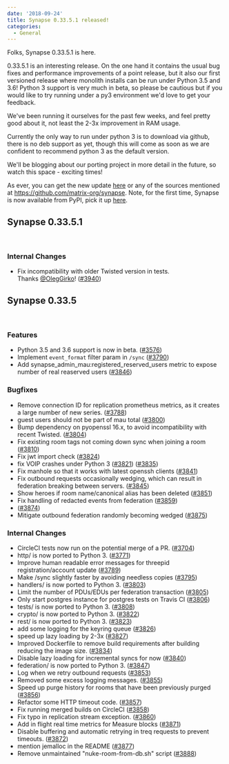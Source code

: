 ```yaml
---
date: '2018-09-24'
title: Synapse 0.33.5.1 released!
categories:
  - General
---
```


Folks, Synapse 0.33.5.1 is here.

0.33.5.1 is an interesting release. On the one hand it contains the usual bug fixes and performance improvements of a point release, but it also our first versioned release where monolith installs can be run under Python 3.5 and 3.6! Python 3 support is very much in beta, so please be cautious but if you would like to try running under a py3 environment we'd love to get your feedback.

We've been running it ourselves for the past few weeks, and feel pretty good about it, not least the 2-3x improvement in RAM usage.

Currently the only way to run under python 3 is to download via github, there is no deb support as yet, though this will come as soon as we are confident to recommend python 3 as the default version.

We'll be blogging about our porting project in more detail in the future, so watch this space - exciting times!

As ever, you can get the new update <a href="https://github.com/matrix-org/synapse/releases/tag/v0.33.5.1">here</a> or any of the sources mentioned at <a href="https://github.com/matrix-org/synapse">https://github.com/matrix-org/synapse</a>. Note, for the first time, Synapse is now available from PyPI, pick it up <a href="https://pypi.org/project/matrix-synapse/">here</a>.
<h3></h3>
<h2>Synapse 0.33.5.1</h2>
&nbsp;
<h3>Internal Changes</h3>
<ul>
 	<li>Fix incompatibility with older Twisted version in tests. Thanks <a class="user-mention" href="https://github.com/OlegGirko" data-hovercard-user-id="6013515" data-octo-click="hovercard-link-click" data-octo-dimensions="link_type:self" aria-describedby="hovercard-aria-description">@OlegGirko</a>! (<a href="https://github.com/matrix-org/synapse/issues/3940">#3940</a>)</li>
</ul>
<h2>Synapse 0.33.5</h2>
&nbsp;
<h3>Features</h3>
<ul>
 	<li>Python 3.5 and 3.6 support is now in beta. (<a href="https://github.com/matrix-org/synapse/issues/3576">#3576</a>)</li>
 	<li>Implement <code>event_format</code> filter param in <code>/sync</code> (<a href="https://github.com/matrix-org/synapse/issues/3790">#3790</a>)</li>
 	<li>Add synapse_admin_mau:registered_reserved_users metric to expose number of real reaserved users (<a href="https://github.com/matrix-org/synapse/issues/3846">#3846</a>)</li>
</ul>
<h3>Bugfixes</h3>
<ul>
 	<li>Remove connection ID for replication prometheus metrics, as it creates a large number of new series. (<a href="https://github.com/matrix-org/synapse/issues/3788">#3788</a>)</li>
 	<li>guest users should not be part of mau total (<a href="https://github.com/matrix-org/synapse/issues/3800">#3800</a>)</li>
 	<li>Bump dependency on pyopenssl 16.x, to avoid incompatibility with recent Twisted. (<a href="https://github.com/matrix-org/synapse/issues/3804">#3804</a>)</li>
 	<li>Fix existing room tags not coming down sync when joining a room (<a href="https://github.com/matrix-org/synapse/issues/3810">#3810</a>)</li>
 	<li>Fix jwt import check (<a href="https://github.com/matrix-org/synapse/issues/3824">#3824</a>)</li>
 	<li>fix VOIP crashes under Python 3 (<a class="issue-link js-issue-link" href="https://github.com/matrix-org/synapse/issues/3821" data-error-text="Failed to load issue title" data-id="358016305" data-permission-text="Issue title is private" data-url="https://github.com/matrix-org/synapse/issues/3821">#3821</a>) (<a href="https://github.com/matrix-org/synapse/issues/3835">#3835</a>)</li>
 	<li>Fix manhole so that it works with latest openssh clients (<a href="https://github.com/matrix-org/synapse/issues/3841">#3841</a>)</li>
 	<li>Fix outbound requests occasionally wedging, which can result in federation breaking between servers. (<a href="https://github.com/matrix-org/synapse/issues/3845">#3845</a>)</li>
 	<li>Show heroes if room name/canonical alias has been deleted (<a href="https://github.com/matrix-org/synapse/issues/3851">#3851</a>)</li>
 	<li>Fix handling of redacted events from federation (<a href="https://github.com/matrix-org/synapse/issues/3859">#3859</a>)</li>
 	<li>(<a href="https://github.com/matrix-org/synapse/issues/3874">#3874</a>)</li>
 	<li>Mitigate outbound federation randomly becoming wedged (<a href="https://github.com/matrix-org/synapse/issues/3875">#3875</a>)</li>
</ul>
<h3>Internal Changes</h3>
<ul>
 	<li>CircleCI tests now run on the potential merge of a PR. (<a href="https://github.com/matrix-org/synapse/issues/3704">#3704</a>)</li>
 	<li>http/ is now ported to Python 3. (<a href="https://github.com/matrix-org/synapse/issues/3771">#3771</a>)</li>
 	<li>Improve human readable error messages for threepid registration/account update (<a href="https://github.com/matrix-org/synapse/issues/3789">#3789</a>)</li>
 	<li>Make /sync slightly faster by avoiding needless copies (<a href="https://github.com/matrix-org/synapse/issues/3795">#3795</a>)</li>
 	<li>handlers/ is now ported to Python 3. (<a href="https://github.com/matrix-org/synapse/issues/3803">#3803</a>)</li>
 	<li>Limit the number of PDUs/EDUs per federation transaction (<a href="https://github.com/matrix-org/synapse/issues/3805">#3805</a>)</li>
 	<li>Only start postgres instance for postgres tests on Travis CI (<a href="https://github.com/matrix-org/synapse/issues/3806">#3806</a>)</li>
 	<li>tests/ is now ported to Python 3. (<a href="https://github.com/matrix-org/synapse/issues/3808">#3808</a>)</li>
 	<li>crypto/ is now ported to Python 3. (<a href="https://github.com/matrix-org/synapse/issues/3822">#3822</a>)</li>
 	<li>rest/ is now ported to Python 3. (<a href="https://github.com/matrix-org/synapse/issues/3823">#3823</a>)</li>
 	<li>add some logging for the keyring queue (<a href="https://github.com/matrix-org/synapse/issues/3826">#3826</a>)</li>
 	<li>speed up lazy loading by 2-3x (<a href="https://github.com/matrix-org/synapse/issues/3827">#3827</a>)</li>
 	<li>Improved Dockerfile to remove build requirements after building reducing the image size. (<a href="https://github.com/matrix-org/synapse/issues/3834">#3834</a>)</li>
 	<li>Disable lazy loading for incremental syncs for now (<a href="https://github.com/matrix-org/synapse/issues/3840">#3840</a>)</li>
 	<li>federation/ is now ported to Python 3. (<a href="https://github.com/matrix-org/synapse/issues/3847">#3847</a>)</li>
 	<li>Log when we retry outbound requests (<a href="https://github.com/matrix-org/synapse/issues/3853">#3853</a>)</li>
 	<li>Removed some excess logging messages. (<a href="https://github.com/matrix-org/synapse/issues/3855">#3855</a>)</li>
 	<li>Speed up purge history for rooms that have been previously purged (<a href="https://github.com/matrix-org/synapse/issues/3856">#3856</a>)</li>
 	<li>Refactor some HTTP timeout code. (<a href="https://github.com/matrix-org/synapse/issues/3857">#3857</a>)</li>
 	<li>Fix running merged builds on CircleCI (<a href="https://github.com/matrix-org/synapse/issues/3858">#3858</a>)</li>
 	<li>Fix typo in replication stream exception. (<a href="https://github.com/matrix-org/synapse/issues/3860">#3860</a>)</li>
 	<li>Add in flight real time metrics for Measure blocks (<a href="https://github.com/matrix-org/synapse/issues/3871">#3871</a>)</li>
 	<li>Disable buffering and automatic retrying in treq requests to prevent timeouts. (<a href="https://github.com/matrix-org/synapse/issues/3872">#3872</a>)</li>
 	<li>mention jemalloc in the README (<a href="https://github.com/matrix-org/synapse/issues/3877">#3877</a>)</li>
 	<li>Remove unmaintained "nuke-room-from-db.sh" script (<a href="https://github.com/matrix-org/synapse/issues/3888">#3888</a>)</li>
</ul>